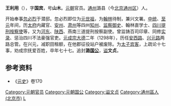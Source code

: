 '''王利用'''（{{bd|?||?||}}），字'''国宾'''，号'''山木'''。[[元朝|元朝]]官员。[[通州|通州]]潞县（今[[北京|北京]][[通州区_(北京市)|通州区]]）人。

开始奉事[[忽必烈|忽必烈]]于潜邸。忽必烈即位为[[元世祖|元世祖]]，为[[翰林|翰林]]待制，兼兴文署。[[中统|中统]]、[[至元_(忽必烈)|至元]]年间，历[[太府|太府]]内藏官、[[安州|安州]]、[[肃州|肃州]]等四州[[知州|知州]]、[[监察御史|监察御史]]、翰林直学士、[[四川|四川]][[提刑按察使|提刑按察使]]等，又为[[河东|河东]]、[[陕西|陕西]]、燕南三道提刑按察副使。曾监铸百司印章、同修[[实录|实录]]、惩治四川不法豪强官吏。[[元成宗|元成宗]][[大德_(元朝)|大德]]二年（1298年），历任[[安西路|安西路]]、[[兴元路|兴元路]]两路总管。在兴元，减职田租额，在他郡征役站户被废除。为[[太子宾客|太子宾客]]，上疏论十七事，劝成宗抚爱百姓，卒年七十七。追封'''潞[[国公|国公]]'''，[[谥|谥]]'''文贞'''。

==参考资料==
{{reflist}}
*《[[元史|元史]]》卷170
{{DEFAULTSORT:W}}
[[Category:元朝官员|Category:元朝官员]]
[[Category:元朝国公|Category:元朝国公]]
[[Category:谥文贞|Category:谥文贞]]
[[Category:通州區人_(北京市)|Category:通州區人 (北京市)]]
[[Category:王姓|L]]